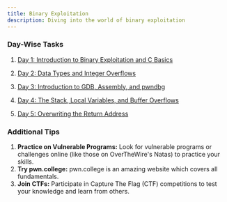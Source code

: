 ```yaml
---
title: Binary Exploitation
description: Diving into the world of binary exploitation
---
```


### Day-Wise Tasks


<Steps>

1.  [Day 1: Introduction to Binary Exploitation and C Basics](./day-1)

2.  [Day 2: Data Types and Integer Overflows](./day-2)

3.  [Day 3: Introduction to GDB, Assembly, and pwndbg](./day-3)

4.  [Day 4: The Stack, Local Variables, and Buffer Overflows](./day-4)

5.  [Day 5: Overwriting the Return Address](./day-5)

</Steps>

### Additional Tips

<Steps class="py-1">

1. **Practice on Vulnerable Programs:** Look for vulnerable programs or challenges online (like those on OverTheWire's Natas) to practice your skills.
2. **Try pwn.college:** pwn.college is an amazing website which covers all fundamentals.
3. **Join CTFs:** Participate in Capture The Flag (CTF) competitions to test your knowledge and learn from others.

</Steps>